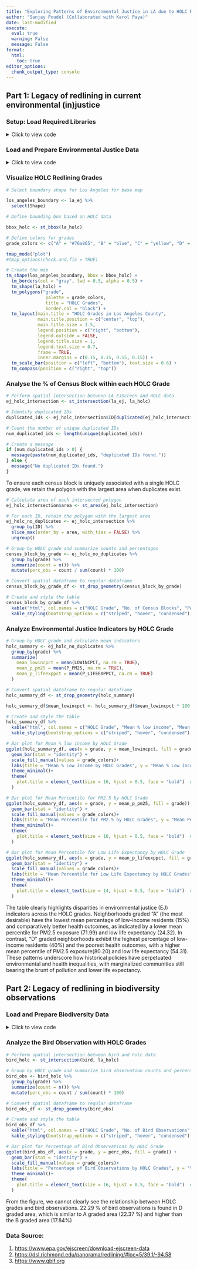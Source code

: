 ```yaml
---
title: "Exploring Patterns of Environmental Justice in LA due to HOLC Redlining"
author: "Sanjay Poudel (Collaborated with Karol Paya)"
date: last-modified
execute: 
  eval: true
  warning: False
  message: False
format:
  html:
    toc: true
editor_options: 
  chunk_output_type: console
---
```


## Part 1: Legacy of redlining in current environmental (in)justice

### Setup: Load Required Libraries

<details>

<summary>Click to view code</summary>

```r
# Load necessary libraries
library(here)
library(jsonlite)
library(sf)
library(tmap)
library(terra)
library(dplyr)
library(kableExtra)
library(ggplot2)
```

</details>

### Load and Prepare Environmental Justice Data

<details>

<summary>Click to view code</summary>

```r
# Read EJSCREEN data
ejscreen <- sf::st_read(here::here("data", "ejscreen","EJSCREEN_2023_BG_StatePct_with_AS_CNMI_GU_VI.gdb"))
```

```r
# Filter data for California state
CA_ej <- ejscreen %>% dplyr::filter(ST_ABBREV == "CA")

# Further filter for Los Angeles County and select relevant variables
la_ej <- CA_ej  %>%
  filter(CNTY_NAME == "Los Angeles County") %>%
  select(ID, LOWINCPCT, P_PM25, P_LIFEEXPPCT)
```

```r
# Read HOLC redlining data for Los Angeles

la_holc <- sf::st_read(here::here("data", "mapping-inequality", "mapping-inequality-los-angeles.json"))
```

```r
# Check and print CRS compatibility of EJScreen and HOLC data

if (st_crs(la_ej)==st_crs(la_holc)) {
  print("Same Coordinate System")
} else {
  print("Different Coordinate System")
}
```

```r
# Transform CRS of HOLC data to match EJScreen data

la_holc <- st_transform(la_holc, crs = st_crs(la_ej))
```

</details>

### Visualize HOLC Redlining Grades

```r
# Select boundary shape for Los Angeles for base map

los_angeles_boundary <- la_ej %>%
  select(Shape)
```

```r
# Define bounding box based on HOLC data

bbox_holc <- st_bbox(la_holc)
```

```r
# Define colors for grades
grade_colors <- c("A" = "#76a865", "B" = "blue", "C" = "yellow", "D" = "red")

tmap_mode("plot")
#tmap_options(check.and.fix = TRUE)

# Create the map
tm_shape(los_angeles_boundary, bbox = bbox_holc) +
  tm_borders(col = "gray", lwd = 0.5, alpha = 0.5) +
  tm_shape(la_holc) +
  tm_polygons("grade", 
               palette = grade_colors, 
               title = "HOLC Grades", 
               border.col = "black") +
  tm_layout(main.title = "HOLC Grades in Los Angeles County",
            main.title.position = c("center", "top"),
            main.title.size = 1.5,
            legend.position = c("right", "bottom"),
            legend.outside = FALSE,
            legend.title.size = 1,
            legend.text.size = 0.7,
            frame = TRUE,
            inner.margins = c(0.15, 0.15, 0.15, 0.15)) +
  tm_scale_bar(position = c("left", "bottom"), text.size = 0.6) +
  tm_compass(position = c("right", "top")) 
```

### Analyse the % of Census Block within each HOLC Grade

```r
# Perform spatial intersection between LA EJScreen and HOLC data
ej_holc_intersection <- st_intersection(la_ej, la_holc)
```

```r
# Identify duplicated IDs
duplicated_ids <- ej_holc_intersection$ID[duplicated(ej_holc_intersection$ID)]

# Count the number of unique duplicated IDs
num_duplicated_ids <- length(unique(duplicated_ids))

# Create a message
if (num_duplicated_ids > 0) {
  message(paste(num_duplicated_ids, "duplicated IDs found."))
} else {
  message("No duplicated IDs found.")
}
```

To ensure each census block is uniquely associated with a single HOLC grade, we retain the polygon with the largest area when duplicates exist.

```r
# Calculate area of each intersected polygon
ej_holc_intersection$area <- st_area(ej_holc_intersection)

# For each ID, retain the polygon with the largest area
ej_holc_no_duplicates <- ej_holc_intersection %>%
  group_by(ID) %>%
  slice_max(order_by = area, with_ties = FALSE) %>%
  ungroup()
```

```r
# Group by HOLC grade and summarize counts and percentages
census_block_by_grade <- ej_holc_no_duplicates %>%
  group_by(grade) %>%
  summarize(count = n()) %>%
  mutate(perc_obs = count / sum(count) * 100)
```

```r
# Convert spatial dataframe to regular dataframe
census_block_by_grade_df <- st_drop_geometry(census_block_by_grade)

# Create and style the table
census_block_by_grade_df %>%
  kable("html", col.names = c("HOLC Grade", "No. of Census Blocks", "Percentage of Census Blocks"), digits = 2) %>%
  kable_styling(bootstrap_options = c("striped", "hover", "condensed"), full_width = FALSE)
```

### Analyze Environmental Justice Indicators by HOLC Grade

```r
# Group by HOLC grade and calculate mean indicators
holc_summary <- ej_holc_no_duplicates %>%
  group_by(grade) %>%
  summarize(
    mean_lowincpct = mean(LOWINCPCT, na.rm = TRUE),
    mean_p_pm25 = mean(P_PM25, na.rm = TRUE),
    mean_p_lifeexppct = mean(P_LIFEEXPPCT, na.rm = TRUE)
  )
```

```r
# Convert spatial dataframe to regular dataframe
holc_summary_df <- st_drop_geometry(holc_summary)

holc_summary_df$mean_lowincpct <- holc_summary_df$mean_lowincpct * 100

# Create and style the table
holc_summary_df %>%
  kable("html", col.names = c("HOLC Grade", "Mean % low income", "Mean Percentile for PM2.5", "Mean Percentile for Low Life Expectancy"), digits = 2) %>%
  kable_styling(bootstrap_options = c("striped", "hover", "condensed"), full_width = FALSE)
```

```r
# Bar plot for Mean % low income by HOLC Grade
ggplot(holc_summary_df, aes(x = grade, y = mean_lowincpct, fill = grade)) +
  geom_bar(stat = "identity") +
  scale_fill_manual(values = grade_colors)+
  labs(title = "Mean % Low Income by HOLC Grades", y = "Mean % Low Income", x = "HOLC Grades", fill = "HOLC Grades") +
  theme_minimal()+
  theme(
    plot.title = element_text(size = 16, hjust = 0.5, face = "bold")  # Increase size, center, and bold
  )

# Bar plot for Mean Percentile for PM2.5 by HOLC Grade
ggplot(holc_summary_df, aes(x = grade, y = mean_p_pm25, fill = grade)) +
  geom_bar(stat = "identity") +
  scale_fill_manual(values = grade_colors)+
  labs(title = "Mean Percentile for PM2.5 by HOLC Grades", y = "Mean Percentile for PM2.5", x = "HOLC Grades", fill = "HOLC Grades") +
  theme_minimal()+
  theme(
    plot.title = element_text(size = 16, hjust = 0.5, face = "bold")  # Increase size, center, and bold
  )

# Bar plot for Mean Percentile for Low Life Expectancy by HOLC Grade
ggplot(holc_summary_df, aes(x = grade, y = mean_p_lifeexppct, fill = grade)) +
  geom_bar(stat = "identity") +
  scale_fill_manual(values = grade_colors)+
  labs(title = "Mean Percentile for Low Life Expectancy by HOLC Grades", y = "Mean Percentile for Low Life Expectancy", x = "HOLC Grades", fill = "HOLC Grades") +
  theme_minimal()+
  theme(
    plot.title = element_text(size = 14, hjust = 0.5, face = "bold")  # Increase size, center, and bold
  )
```

The table clearly highlights disparities in environmental justice (EJ) indicators across the HOLC grades. Neighborhoods graded "A" (the most desirable) have the lowest mean percentage of low-income residents (15%) and comparatively better health outcomes, as indicated by a lower mean percentile for PM2.5 exposure (71.99) and low life expectancy (24.32). In contrast, "D" graded neighborhoods exhibit the highest percentage of low-income residents (40%) and the poorest health outcomes, with a higher mean percentile of PM2.5 exposure(80.20) and low life expectancy (54.31). These patterns underscore how historical policies have perpetuated environmental and health inequalities, with marginalized communities still bearing the brunt of pollution and lower life expectancy.

## Part 2: Legacy of redlining in biodiversity observations

### Load and Prepare Biodiversity Data

<details>

<summary>Click to view code</summary>

```r
# Read bird observations shapefile
bird <- sf::st_read(here::here("data", "gbif-birds-LA", "gbif-birds-LA.shp"))
```

```r
# Check CRS compatibility between HOLC and bird data

if (st_crs(la_holc)==st_crs(bird)) {
  print("Same Coordinate System")
} else {
  print("Different Coordinate System")
}
```

```r
# Transform bird data CRS to match HOLC if different
bird <- st_transform(bird, crs = st_crs(la_holc))
```

</details>

### Analyze the Bird Observation with HOLC Grades

```r
# Perform spatial intersection between bird and holc data
bird_holc <- st_intersection(bird, la_holc)
```

```r
# Group by HOLC grade and summarize bird observation counts and percentages
bird_obs <- bird_holc %>%
  group_by(grade) %>%
  summarize(count = n()) %>%
  mutate(perc_obs = count / sum(count) * 100)
```

```r
# Convert spatial dataframe to regular dataframe
bird_obs_df <- st_drop_geometry(bird_obs)

# Create and style the table
bird_obs_df %>%
  kable("html", col.names = c("HOLC Grade", "No. of Bird Observations", "% of Bird Observations"), digits = 2) %>%
  kable_styling(bootstrap_options = c("striped", "hover", "condensed"), full_width = FALSE)
```

```r
# Bar plot for Percentage of Bird Observations by HOLC Grade
ggplot(bird_obs_df, aes(x = grade, y = perc_obs, fill = grade)) +
  geom_bar(stat = "identity") +
  scale_fill_manual(values = grade_colors)+
  labs(title = "Percentage of Bird Observations by HOLC Grades", y = "% of Bird Observations", x = "HOLC Grades", fill = "HOLC Grades") +
  theme_minimal()+
  theme(
    plot.title = element_text(size = 16, hjust = 0.5, face = "bold")  # Increase size, center, and bold
  )
```

From the figure, we cannot clearly see the relationship between HOLC grades and bird observations. 22.29 % of bird observations is found in D graded area, which is similar to A graded area (22.37 %) and higher than the B graded area (17.84%)

### Data Source:

1.  <https://www.epa.gov/ejscreen/download-ejscreen-data>
2.  <https://dsl.richmond.edu/panorama/redlining/#loc=5/39.1/-94.58>
3.  <https://www.gbif.org>
